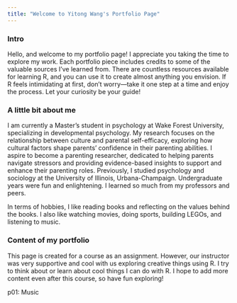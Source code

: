 ```yaml
---
title: "Welcome to Yitong Wang's Portfolio Page"
---
```


### Intro

Hello, and welcome to my portfolio page! I appreciate you taking the time to explore my work. Each portfolio piece includes credits to some of the valuable sources I’ve learned from. There are countless resources available for learning R, and you can use it to create almost anything you envision. If R feels intimidating at first, don’t worry—take it one step at a time and enjoy the process. Let your curiosity be your guide!

### A little bit about me
I am currently a Master's student in psychology at Wake Forest University, specializing in developmental psychology. My research focuses on the relationship between culture and parental self-efficacy, exploring how cultural factors shape parents' confidence in their parenting abilities. I aspire to become a parenting researcher, dedicated to helping parents navigate stressors and providing evidence-based insights to support and enhance their parenting roles. Previously, I studied psychology and sociology at the University of Illinois, Urbana-Champaign. Undergraduate years were fun and enlightening. I learned so much from my professors and peers.

In terms of hobbies, I like reading books and reflecting on the values behind the books. I also like watching movies, doing sports, building LEGOs, and listening to music. 

### Content of my portfolio
This page is created for a course as an assignment. However, our instructor was very supportive and cool with us exploring creative things using R. I try to think about or learn about cool things I can do with R. I hope to add more content even after this course, so have fun exploring!

p01: Music

